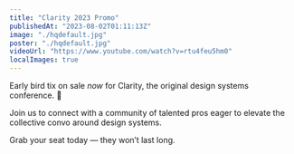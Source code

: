 ```yaml
---
title: "Clarity 2023 Promo"
publishedAt: "2023-08-02T01:11:13Z"
image: "./hqdefault.jpg"
poster: "./hqdefault.jpg"
videoUrl: "https://www.youtube.com/watch?v=rtu4feu5hm0"
localImages: true
---
```


Early bird tix on sale _now_ for Clarity, the original design systems conference. 🎉

Join us to connect with a community of talented pros eager to elevate the collective convo around design systems.

Grab your seat today — they won’t last long.

